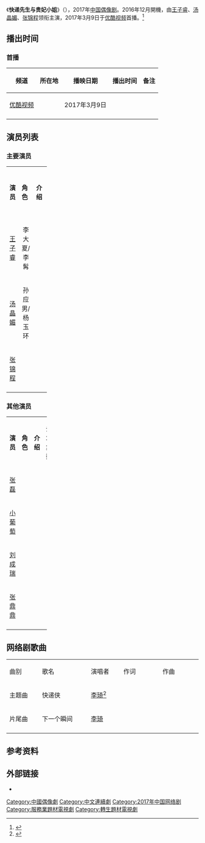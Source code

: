 {{Infobox Television
| show_name            = 快递先生与贵妃小姐
| original_name        = Mr. Express & Miss Concubine
| image                = 
| caption              = 
| show_name_2          = 
| genre                = [[偶像剧|偶像剧]]
| format               = 
| creator              = 
| developer            = 
| writer               = 萧磊
| director             = 王启蘅
| creative_director= 
| presenter            =   
| starring             ={{Nowrap begin}}[[王子睿|王子睿]]、[[汤晶媚|汤晶媚]]、[[张锦程|张锦程]]{{Nowrap end}}
| judges               = 
| voices               = 
| narrated             = 
| theme_music_composer = 
| opentheme            = 
| endtheme             = 
| composer             = 
| country              = {{CHN}}
| language             = [[汉语普通话|汉语普通话]]
| num_seasons          = <!-- or num_series -->
| num_episodes         = 13集
| list_episodes        = 
| slogan               =
| executive_producer   = 
| supervising_producer =
| producer             = 赵广斌、张纪中
| editor               = 
| location             = 
| cinematography       =
| camera               = 
| runtime              = 分钟
| company              = {{Nowrap begin}}浙江华东城影视文化有限公司<br>陕西乐在奇中影视文化有限公司<br>[[优酷|优酷]]<br>阿里鱼工作室{{Nowrap end}}
| distributor          = 
| channel              = [[优酷视频|优酷视频]]
| picture_format       = 
| audio_format         = 
| first_run            = {{CHN}}
| first_aired          = {{start date|2017|03|09}}
| last_aired           = {{end date|2017||}}
| status               = 
| preceded_by          = 
| followed_by          = 
| related              = 
| website              = 
| production_website   = 
}}
《'''快递先生与贵妃小姐'''》（{{lang-en|'''''Mr. Express & Miss Concubine'''''}}），2017年[[中国|中国]][[偶像剧|偶像剧]]。2016年12月開機，由[[王子睿|王子睿]]、[[汤晶媚|汤晶媚]]、[[张锦程|张锦程]]领衔主演，2017年3月9日于[[优酷视频|优酷视频]]首播。<ref>{{Cite web |url=http://www.hinews.cn/news/system/2017/03/01/031002041.shtml |title=优酷超级网剧《快递先生与贵妃小姐》3.9上线 |access-date=2017-03-03 |archive-date=2020-04-13 |archive-url=https://web.archive.org/web/20200413181011/http://www.hinews.cn/news/system/2017/03/01/031002041.shtml }}</ref>
== 播出时间 ==
{{Note24hUTC+8}}
=== 首播 ===
{| class="wikitable" style="text-align:center"
|-
!频道||所在地||播映日期||播出时间||备注
|-
|[[优酷视频|优酷视频]]||{{CHNML}}||2017年3月9日||||
|-
|}
==演员列表==
=== 主要演员 ===
{|class="wikitable" width="100%"
|- style="background:green; color:snow" align=center
|width="7%"|'''演员''' || width="8%"|'''角色''' || width="46%"|'''介绍'''||width ="12%"|'''登场集数'''
|-
|<center>[[王子睿|王子睿]]||<center>李大夏/李髯||||<center>
|-
|<center>[[汤晶媚|汤晶媚]]||<center>孙应男/杨玉环||||<center>
|-
|<center>[[张锦程|张锦程]]||<center>||||<center>
|-
|}
=== 其他演员 ===
{|class="wikitable" width="100%"
|- style="background:green; color:snow" align=center
|width="7%"|'''演员''' || width="8%"|'''角色''' || width="46%"|'''介绍'''||width ="12%"|'''登场集数'''
|-
|<center>[[张磊_(中国演员)|张磊]]||<center>||||<center>
|-
|<center>[[小葡萄|小葡萄]]||<center>||||<center>
|-
|<center>[[刘成瑞|刘成瑞]]||<center>||||<center>
|-
|<center>[[张鼎鼎|张鼎鼎]]||<center>||||<center>
|-
|}
== 网络剧歌曲 ==
{|class="wikitable" style="width:80%;text-align:center"
|- style="background:green;font-weight:bold;color:snow"
|style="width:10%"|曲别||style="width:15%"|歌名||style="width:10%"|演唱者||style="width:12%"|作词||style="width:12%"|作曲
|-
|主题曲|| 快递侠 ||[[李琦_(歌手)|李琦]]<ref>{{Cite web |url=http://ent.rednet.cn/c/2017/03/03/4227505.htm |title=《快递先生与贵妃小姐》主题曲MV 好声音李琦强势助阵 |access-date=2017-03-03 |archive-date=2020-04-13 |archive-url=https://web.archive.org/web/20200413181309/https://ent.rednet.cn/c/2017/03/03/4227505.htm |dead-url=no }}</ref>||||
|-
|片尾曲|| 下一个瞬间 ||[[李琦_(歌手)|李琦]]||||
|-
|}

==参考资料==
{{Reflist}}
== 外部链接 ==
* {{Weibo|6081521284}}
[[Category:中國偶像劇|Category:中國偶像劇]]
[[Category:中文連續劇|Category:中文連續劇]]
[[Category:2017年中国网络剧|Category:2017年中国网络剧]]
[[Category:服務業題材電視劇|Category:服務業題材電視劇]]
[[Category:轉生題材電視劇|Category:轉生題材電視劇]]